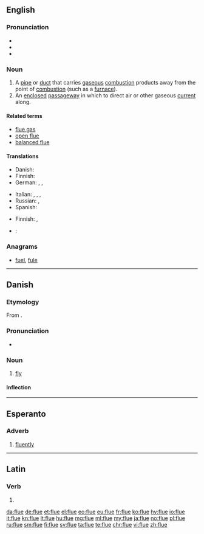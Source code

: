 ==English==

===Pronunciation===
* {{IPA|/fluː/}}
* {{rhymes|uː}}
* {{homophones|lang=en|flew|flu}}

===Noun===
{{en-noun}}

# A [[pipe]] or [[duct]] that carries [[gaseous]] [[combustion]] products away from the point of [[combustion]] (such as a [[furnace]]).
# An [[enclosed]] [[passageway]] in which to direct air or other gaseous [[current]] along.

====Related terms====
* [[flue gas]]
* [[open flue]]
* [[balanced flue]]

====Translations====
{{trans-top|pipe that carries gaseous combustion products away from their origin}}
* Danish: {{t|da|røgrør|n}}
* Finnish: {{t+|fi|savukanava}}
* German: {{t+|de|Abzug|m}}, {{t|de|Dunstabzug|m}}, {{t|de|Rauchabzug|m}}
{{trans-mid}}
* Italian: {{t|it|canna fumaria|f}}, {{t|it|tubo di scarico}}, {{t+|it|condotta|f}}, {{t+|it|scarico|m}}
* Russian: {{t+|ru|дымоход|m|tr=dymoχód|sc=Cyrl}}, {{t|ru|жаровая труба|f|tr=žarovája trubá|sc=Cyrl}}
* Spanish: {{t+|es|tubo|m}}
{{trans-bottom}}

{{trans-top|enclosed passageway for a gas}}
* Finnish: {{t+|fi|kanava}}, {{t+|fi|putki}}
{{trans-mid}}
{{trans-bottom}}

{{checktrans}}
* {{ttbc|fr}}: {{t+|fr|conduit|m}}

===Anagrams===
* [[fuel#English|fuel]], [[fule#English|fule]]

----

==Danish==

===Etymology===
From {{etyl|non|da}} {{term|fluga|lang=non}}.

===Pronunciation===
* {{IPA|/fluːə/|[ˈfluːə]|[ˈfluːu]|lang=da}}

===Noun===
{{da-noun|n|r}}

# [[fly]]

====Inflection====
{{da-noun-infl|n|r}}

----

==Esperanto==

===Adverb===
{{eo-adv}}

# [[fluently]]

----

==Latin==

===Verb===
{{la-verb-form|flue}}

# {{conjugation of|fluō||2|s|pres|act|imp|lang=la}}

[[da:flue]]
[[de:flue]]
[[et:flue]]
[[el:flue]]
[[eo:flue]]
[[eu:flue]]
[[fr:flue]]
[[ko:flue]]
[[hy:flue]]
[[io:flue]]
[[it:flue]]
[[kn:flue]]
[[lt:flue]]
[[hu:flue]]
[[mg:flue]]
[[ml:flue]]
[[my:flue]]
[[ja:flue]]
[[no:flue]]
[[pl:flue]]
[[ru:flue]]
[[sm:flue]]
[[fi:flue]]
[[sv:flue]]
[[ta:flue]]
[[te:flue]]
[[chr:flue]]
[[vi:flue]]
[[zh:flue]]